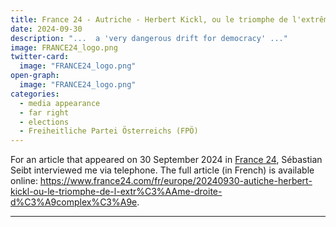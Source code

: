 ```yaml
---
title: France 24 - Autriche - Herbert Kickl, ou le triomphe de l'extrême droite décomplexée
date: 2024-09-30
description: "...  a 'very dangerous drift for democracy' ..."
image: FRANCE24_logo.png
twitter-card:
  image: "FRANCE24_logo.png"
open-graph:
  image: "FRANCE24_logo.png"
categories:
  - media appearance
  - far right
  - elections
  - Freiheitliche Partei Österreichs (FPÖ)
---
```


For an article that appeared on 30 September 2024 in [France 24](https://novayagazeta.eu/), Sébastian Seibt interviewed me via telephone. The full article (in French) is available online: <https://www.france24.com/fr/europe/20240930-autiche-herbert-kickl-ou-le-triomphe-de-l-extr%C3%AAme-droite-d%C3%A9complex%C3%A9e>. 

******

<!-- <span style="font-family:Garamond; font-size:0.8em;">Originally published by Eurozine for their Standard Time programme: <a href="https://www.eurozine.com/tiktok-populism/">https://www.eurozine.com/tiktok-populism/</a></span> -->
